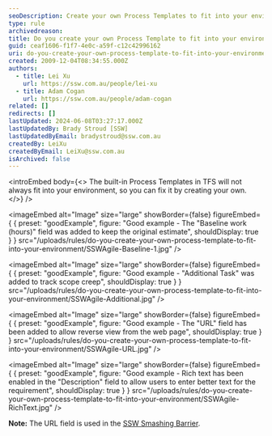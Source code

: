 ```yaml
---
seoDescription: Create your own Process Templates to fit into your environment and customize fields to suit your needs.
type: rule
archivedreason:
title: Do you create your own Process Template to fit into your environment?
guid: ceaf1606-f1f7-4e0c-a59f-c12c42996162
uri: do-you-create-your-own-process-template-to-fit-into-your-environment
created: 2009-12-04T08:34:55.000Z
authors:
  - title: Lei Xu
    url: https://ssw.com.au/people/lei-xu
  - title: Adam Cogan
    url: https://ssw.com.au/people/adam-cogan
related: []
redirects: []
lastUpdated: 2024-06-08T03:27:17.000Z
lastUpdatedBy: Brady Stroud [SSW]
lastUpdatedByEmail: bradystroud@ssw.com.au
createdBy: LeiXu
createdByEmail: LeiXu@ssw.com.au
isArchived: false
---
```


<introEmbed
  body={<>
The built-in Process Templates in TFS will not always fit into your environment, so you can fix it by creating your own.
  </>}
/>

<imageEmbed
  alt="Image"
  size="large"
  showBorder={false}
  figureEmbed={ {
    preset: "goodExample",
    figure: "Good example - The \"Baseline work (hours)\" field was added to keep the original estimate",
    shouldDisplay: true
  } }
  src="/uploads/rules/do-you-create-your-own-process-template-to-fit-into-your-environment/SSWAgile-Baseline-1.jpg"
/>


<imageEmbed
  alt="Image"
  size="large"
  showBorder={false}
  figureEmbed={ {
    preset: "goodExample",
    figure: "Good example - \"Additional Task\" was added to track scope creep",
    shouldDisplay: true
  } }
  src="/uploads/rules/do-you-create-your-own-process-template-to-fit-into-your-environment/SSWAgile-Additional.jpg"
/>


<imageEmbed
  alt="Image"
  size="large"
  showBorder={false}
  figureEmbed={ {
    preset: "goodExample",
    figure: "Good example - The \"URL\" field has been added to allow reverse view from the web page",
    shouldDisplay: true
  } }
  src="/uploads/rules/do-you-create-your-own-process-template-to-fit-into-your-environment/SSWAgile-URL.jpg"
/>


<imageEmbed
  alt="Image"
  size="large"
  showBorder={false}
  figureEmbed={ {
    preset: "goodExample",
    figure: "Good example - Rich text has been enabled in the \"Description\" field to allow users to enter better text for the requirement",
    shouldDisplay: true
  } }
  src="/uploads/rules/do-you-create-your-own-process-template-to-fit-into-your-environment/SSWAgile-RichText.jpg"
/>


**Note:** The URL field is used in the [SSW Smashing Barrier](https://smashingbarrier.com).
